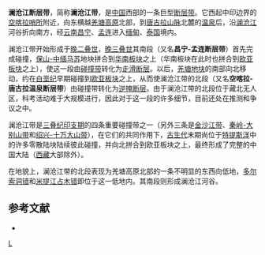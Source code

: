 '''澜沧江断层带'''，简称'''澜沧江带'''，是[[中国|中国]]西部的一条巨型[[断层|断层带]]。它西起中印边界的[[空喀拉哨所|空喀拉哨所]]附近，向东横越[[羌塘高原|羌塘高原]]北部，到[[唐古拉山脉|唐古拉山脉]]北麓的[[温泉_(青海)|温泉]]后，沿[[澜沧江|澜沧江]]河谷折向南方，经[[云南|云南]][[昌宁|昌宁]]、[[孟连|孟连]]进入[[缅甸|缅甸]]、[[泰国|泰国]]境内。

澜沧江带开始形成于[[二叠纪|晚二叠世]]，[[三叠纪|晚三叠世]]其南段（又名'''昌宁-孟连断层带'''）首先完成碰撞，[[保山-中缅马苏|保山-中缅马苏]]地块拼合到[[华南板块|华南板块]]之上（华南板块在此时也拼合到[[欧亚板块|欧亚板块]]之上），使这一段由[[碰撞带|碰撞带]]转化为[[走滑断层|走滑断层]]。以后，[[羌塘地块|羌塘地块]]的南部向北移动，约在[[白垩纪|白垩纪]]早期碰撞到[[欧亚板块|欧亚板块]]之上，从而使澜沧江带的北段（又名'''空喀拉-唐古拉温泉断层带'''）由碰撞带转化为[[逆掩断层|逆掩断层]]。由于澜沧江带的北段位于藏北无人区，科考活动难于大规模进行，因此对于这一段的许多细节，目前还处在推测和争议之中。

澜沧江带是[[三叠纪|三叠纪]][[印支构造期|印支期]]的四条重要碰撞带之一（另外三条是[[金沙江断层带|金沙江带]]、[[秦岭-大别山断层带|秦岭-大别山带]]和[[绍兴-十万大山断层带|绍兴-十万大山带]]），在它们的共同作用下，[[古生代|古生代]]末期尚位于[[特提斯洋|特提斯洋]]中的许多零散陆块陆续彼此碰撞，并向北拼合到欧亚板块之上，最终形成了完整的中国大陆（[[西藏|西藏]]大部除外）。

在地貌上，澜沧江带的北段表现为羌塘高原北部的一条不明显的东西向低地，[[多尔索洞错|多尔索洞错]]和[[米提江占木错|米提江占木错]]即位于这一低地内。其南段则形成澜沧江河谷。

==参考文献==

*{{cite book
  | author = 万天丰
  | title = 《中国大地构造学纲要》
  | publisher = 地质出版社
  | isbn = 7-116-03991-0
|date=2004年6月}}

{{geol-stub}}
[[category:断层|L]]